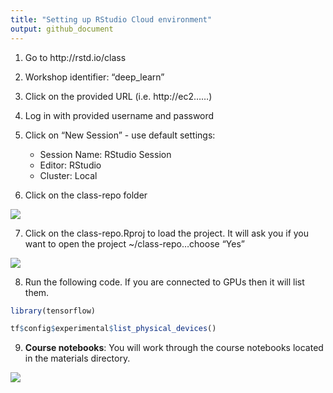 ```yaml
---
title: "Setting up RStudio Cloud environment"
output: github_document
---
```


1. Go to http://rstd.io/class

2. Workshop identifier: "deep_learn"

3. Click on the provided URL (i.e. http://ec2......)

4. Log in with provided username and password

5. Click on "New Session" - use default settings:
   - Session Name: RStudio Session
   - Editor: RStudio
   - Cluster: Local
   
6. Click on the class-repo folder

![](images/logon-instructions1.png)

7. Click on the class-repo.Rproj to load the project. It will ask you if you
   want to open the project ~/class-repo...choose "Yes"
   
![](images/logon-instructions2.png)

8. Run the following code. If you are connected to GPUs then it will list them.
   
```r
library(tensorflow)

tf$config$experimental$list_physical_devices()
```

9. __Course notebooks__: You will work through the course notebooks located in the
materials directory. 

![](images/logon-instructions3.png)
